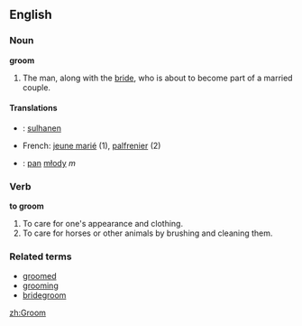 ==English==

=== Noun ===
'''groom'''

#The man, along with the [[bride]], who is about to become part of a married couple.


====Translations====
*{{fi}}: [[sulhanen]]
*French: [[jeune marié]] (1), [[palfrenier]] (2)
*{{pl}}: [[pan]] [[młody]] ''m''

=== Verb ===
'''to groom'''

#To care for one's appearance and clothing.
#To care for horses or other animals by brushing and cleaning them.

===Related terms===
*[[groomed]]
*[[grooming]]
*[[bridegroom]]

[[zh:Groom]]